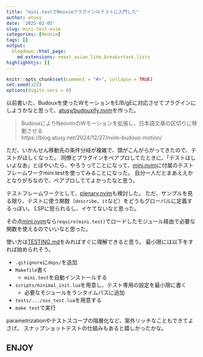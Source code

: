 ```yaml
---
title: "mini.testでNeovimプラグインのテストに入門した"
author: atusy
date: '2025-02-05'
slug: mini-test-nvim
categories: [Neovim]
tags: []
output:
  blogdown::html_page:
    md_extensions: +east_asian_line_breaks+task_lists
highlighhtjs: []
---
```


```r
knitr::opts_chunk$set(comment = "#>", collapse = TRUE)
set.seed(123)
options(digits.secs = 0)
```

以前書いた、Budouxを使ったWモーションをE/B/gEに対応させてプラグインにしようかなと思って、[atusy/budouxify.nvim](https://github.com/atusy/budouxify.nvim)を作った。

> BudouxによりNeovimのWモーションを拡張し、日本語文章の区切りに移動させる \
> https://blog.atusy.net/2024/12/27/nvim-budoux-motion/

ただ、いかんせん移動先の条件分岐が複雑で、頭がこんがらがってきたので、テストがほしくなった。
同僚とプラグインをペアプロしてたときに、「テストほしいよなあ」とぼやいたら、やろうってことになって、[mini.nvim]に付属のテストフレームワークmini.testを使ってみることになった。
自分一人だとまあええかとなりがちなので、ペアプロしててよかったなと思う。

テストフレームワークとして、[plenary.nvim](https://github.com/nvim-lua/plenary.nvim)も検討した。
ただ、サンプルを見る限り、テストに使う関数（`describe`、`it`など）をどうもグローバルに定義するっぽい。
LSPに怒られるし、イケてないなと思った。

その点[mini.nvim]なら`require(mini.test)`でロードしたモジュール経由で必要な関数を使えるのでいいなと思った。

使い方は[TESTING.md](https://github.com/echasnovski/mini.nvim/blob/main/TESTING.md)をみればすぐに理解できると思う。
最小限には以下をすれば始められそう。

- `.gitignore`に`deps/`を追加
- `Makefile`書く
    - `mini.test`を自動インストールする
- `scripts/minimal_init.lua`を用意し、テスト専用の設定を最小限に書く
    - 必要なモジュールをランタイムパスに追加
- `tests/.../xxx_test.lua`を用意する
- `make test`で実行

parametrizationやテストスコープの階層化など、案外リッチなこともできてよさげ。
スナップショットテストの仕組みもあると嬉しかったかな。

## ENJOY

[mini.nvim]: https://github.com/nvim-lua/plenary.nvim
